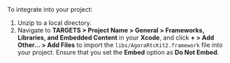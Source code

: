 <PlatformWrapper platform="macos">
To integrate <Vpd k="SDK" /> into your project:

1. Unzip [<Vg k="VSDK" />](../reference/downloads) to a local directory.
2. Navigate to **TARGETS > Project Name > General > Frameworks, Libraries, and Embedded Content** in your **Xcode**, and click **+ > Add Other... > Add Files** to import the `libs/AgoraRtcKit2.framework` file into your project. Ensure that you set the **Embed** option as **Do Not Embed**.

</PlatformWrapper>
